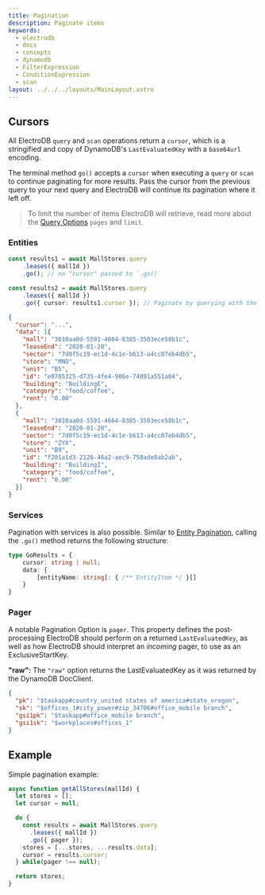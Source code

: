 ```yaml
---
title: Pagination
description: Paginate items
keywords:
  - electrodb
  - docs
  - concepts
  - dynamodb
  - FilterExpression
  - ConditionExpression
  - scan
layout: ../../../layouts/MainLayout.astro
---
```



<ExampleSetup />

## Cursors

All ElectroDB `query` and `scan` operations return a `cursor`, which is a stringified and copy of DynamoDB's `LastEvaluatedKey` with a `base64url` encoding.

The terminal method `go()` accepts a `cursor` when executing a `query` or `scan` to continue paginating for more results. Pass the cursor from the previous query to your next query and ElectroDB will continue its pagination where it left off.

> To limit the number of items ElectroDB will retrieve, read more about the [Query Options](/latest/core-concepts/execution-queries) `pages` and `limit`.

### Entities

```typescript
const results1 = await MallStores.query
	.leases({ mallId })
	.go(); // no "cursor" passed to `.go()`

const results2 = await MallStores.query
	.leases({ mallId })
	.go({ cursor: results1.cursor }); // Paginate by querying with the "cursor" from your first query
```

```json results2
{
  "cursor": "...",
  "data": [{
    "mall": "3010aa0d-5591-4664-8385-3503ece58b1c",
    "leaseEnd": "2020-01-20",
    "sector": "7d0f5c19-ec1d-4c1e-b613-a4cc07eb4db5",
    "store": "MNO",
    "unit": "B5",
    "id": "e0705325-d735-4fe4-906e-74091a551a04",
    "building": "BuildingE",
    "category": "food/coffee",
    "rent": "0.00"
  },
  {
    "mall": "3010aa0d-5591-4664-8385-3503ece58b1c",
    "leaseEnd": "2020-01-20",
    "sector": "7d0f5c19-ec1d-4c1e-b613-a4cc07eb4db5",
    "store": "ZYX",
    "unit": "B9",
    "id": "f201a1d3-2126-46a2-aec9-758ade8ab2ab",
    "building": "BuildingI",
    "category": "food/coffee",
    "rent": "0.00"
  }]
}
```

### Services

Pagination with services is also possible. Similar to [Entity Pagination](#entity-pagination), calling the `.go()` method returns the following structure:

```typescript
type GoResults = {
    cursor: string | null;
    data: {
        [entityName: string]: { /** EntityItem */ }[]
    }
}
```

### Pager
A notable Pagination Option is `pager`. This property defines the post-processing ElectroDB should perform on a returned `LastEvaluatedKey`, as well as how ElectroDB should interpret an _incoming_ pager, to use as an ExclusiveStartKey.

**"raw":** The `"raw"` option returns the LastEvaluatedKey as it was returned by the DynamoDB DocClient.

```json
{
  "pk": "$taskapp#country_united states of america#state_oregon",
  "sk": "$offices_1#city_power#zip_34706#office_mobile branch",
  "gsi1pk": "$taskapp#office_mobile branch",
  "gsi1sk": "$workplaces#offices_1"
}
```

## Example

Simple pagination example:

```typescript
async function getAllStores(mallId) {
  let stores = [];
  let cursor = null;

  do {
    const results = await MallStores.query
      .leases({ mallId })
      .go({ pager });
    stores = [...stores, ...results.data];
    cursor = results.cursor;
  } while(pager !== null);

  return stores;
}
```